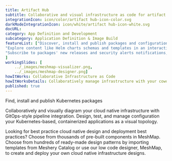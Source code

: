 ---title: Artifact Hub  subtitle: Collaborative and visual infrastructure as code for artifact hubintegrationIcon: icon/color/artifact hub-icon-color.svgdarkModeIntegrationIcon: icon/white/artifact hub-icon-white.svgdocURL: category: App Definition and Developmentsubcategory: Application Definition & Image BuildfeatureList: ["Discover, install and publish packages and configurations.","Explore content like Helm charts schemas and templates in an interactive way.","Subscribe to packages' new releases and security alerts notifications, via email or webhooks."]workingSlides: [    ../_images/meshmap-visualizer.png,    ../_images/meshmap-designer.png]howItWorks: Collaborative Infrastructure as CodehowItWorksDetails: Collaboratively manage infrastructure with your coworkers synchronously sharing the same designs.published: true---<p>    Find, install and publish Kubernetes packages</p><p>    Collaboratively and visually diagram your cloud native infrastructure with GitOps-style pipeline integration. Design, test, and manage configuration your Kubernetes-based, containerized applications as a visual topology.</p><p>    Looking for best practice cloud native design and deployment best practices? Choose from thousands of pre-built components in MeshMap. Choose from hundreds of ready-made design patterns by importing templates from Meshery Catalog or use our low code designer, MeshMap, to create and deploy your own cloud native infrastructure designs.</p>